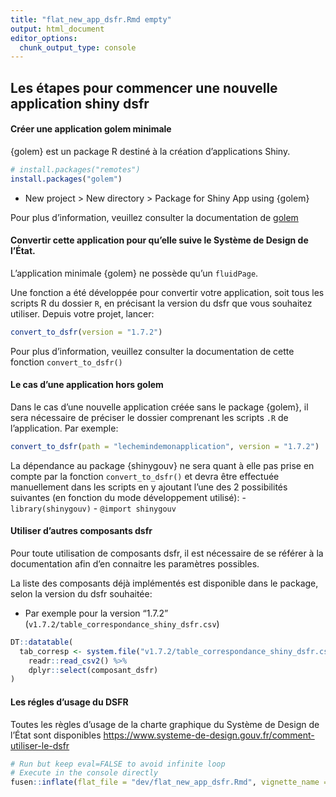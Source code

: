 ```yaml
---
title: "flat_new_app_dsfr.Rmd empty"
output: html_document
editor_options: 
  chunk_output_type: console
---
```


## Les étapes pour commencer une nouvelle application shiny dsfr

#### Créer une application golem minimale

{golem} est un package R destiné à la création d'applications Shiny.

```r
# install.packages("remotes")
install.packages("golem")
```

+  New project > New directory > Package for Shiny App using {golem} 

Pour plus d'information, veuillez consulter la documentation de [golem](https://thinkr-open.github.io/golem/articles/a_start.html)

#### Convertir cette application pour qu'elle suive le Système de Design de l'État.

L'application minimale {golem} ne possède qu'un `fluidPage`.

Une fonction a été développée pour convertir votre application, soit tous les scripts R du dossier `R`, en précisant la version du dsfr que vous souhaitez utiliser.
Depuis votre projet, lancer: 

```r
convert_to_dsfr(version = "1.7.2")
```

Pour plus d'information, veuillez consulter la documentation de cette fonction `convert_to_dsfr()`


#### Le cas d'une application hors golem

Dans le cas d'une nouvelle application créée sans le package {golem}, il sera nécessaire de préciser le dossier comprenant les scripts `.R` de l'application.
Par exemple: 

```r
convert_to_dsfr(path = "lechemindemonapplication", version = "1.7.2")
```

La dépendance au package {shinygouv} ne sera quant à elle pas prise en compte par la fonction `convert_to_dsfr()` et devra être effectuée manuellement dans les scripts en y ajoutant l'une des 2 possibilités suivantes (en fonction du mode développement utilisé):
- `library(shinygouv)`
- `@import shinygouv`

#### Utiliser d'autres composants dsfr

Pour toute utilisation de composants dsfr, il est nécessaire de se référer à la documentation afin d'en connaitre les paramètres possibles.

La liste des composants déjà implémentés est disponible dans le package, selon la version du dsfr souhaitée:

- Par exemple pour la version "1.7.2" (`v1.7.2/table_correspondance_shiny_dsfr.csv`)

```r
DT::datatable(
  tab_corresp <- system.file("v1.7.2/table_correspondance_shiny_dsfr.csv", package = "shinygouv") %>%
    readr::read_csv2() %>% 
    dplyr::select(composant_dsfr)
)
```


#### Les régles d'usage du DSFR

Toutes les règles d'usage de la charte graphique du Système de Design de l'État sont disponibles [https://www.systeme-de-design.gouv.fr/comment-utiliser-le-dsfr](https://www.systeme-de-design.gouv.fr/comment-utiliser-le-dsfr)

```r
# Run but keep eval=FALSE to avoid infinite loop
# Execute in the console directly
fusen::inflate(flat_file = "dev/flat_new_app_dsfr.Rmd", vignette_name = "Comment demarrer une nouvelle application shiny dsfr")
```

